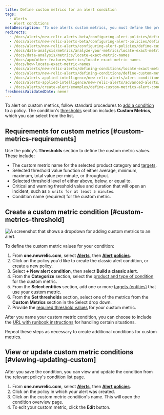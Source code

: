 ```yaml
---
title: Define custom metrics for an alert condition
tags:
  - Alerts
  - Alert conditions
metaDescription: 'To use alerts custom metrics, you must define the product and entity, select the exact custom metric name, and define the thresholds.'
redirects:
  - /docs/alerts/new-relic-alerts-beta/configuring-alert-policies/defining-custom-metrics-alert-condition
  - /docs/alerts/new-relic-alerts-beta/configuring-alert-policies/define-custom-metrics-alert-condition
  - /docs/alerts/new-relic-alerts/configuring-alert-policies/define-custom-metrics-alert-condition
  - /docs/data-analysis/metrics/analyze-your-metrics/locate-exact-metric-names
  - /docs/data-analysis/metrics/locate-exact-metric-names
  - /docs/apm/other-features/metrics/locate-exact-metric-names
  - /docs/how-locate-exact-metric-names
  - /docs/alerts/new-relic-alerts/defining-conditions/locate-exact-metric-names
  - /docs/alerts/new-relic-alerts/defining-conditions/define-custom-metrics-alert-condition
  - /docs/alerts-applied-intelligence/new-relic-alerts/alert-conditions/define-custom-metrics-alert-condition
  - /docs/alerts-applied-intelligence/new-relic-alerts/advanced-alerts/advanced-techniques/define-custom-metrics-alert-condition
  - /docs/alerts/create-alert/examples/define-custom-metrics-alert-condition
freshnessValidatedDate: never
---
```


To alert on custom metrics, follow standard procedures to [add a condition](/docs/alerts/alert-conditions/create-alert-conditions/#create-policy) to a policy. The condition's [thresholds](/docs/alerts/alert-conditions/set-thresholds) section includes <DNT>**Custom Metrics**</DNT>, which you can select from the list.

## Requirements for custom metrics [#custom-metrics-requirements]

Use the policy's <DNT>**Thresholds**</DNT> section to define the custom metric values. These include:

* The custom metric name for the selected product category and [targets](/docs/new-relic-solutions/get-started/glossary/#alert-target).
* Selected threshold value function of either average, minimum, maximum, total value per minute, or throughput.
* Selected threshold level of either above, below, or equal to.
* Critical and warning threshold value and duration that will open an incident, such as `5 units for at least 5 minutes`.
* Condition name (required) for the custom metric.

## Create a custom metric condition [#custom-metrics-threshold]

<img
  title="Set custom metrics on your alerts"
  alt="A screenshot that shows a dropdown for adding custom metrics to an alert."
  src="/images/alerts_screenshot-crop_custom-metrics.webp"
/>

To define the custom metric values for your condition:

1. From <DNT>**one.newrelic.com**</DNT>, select [<DNT>**Alerts**</DNT>](https://one.newrelic.com/alerts-ai), then [<DNT>**Alert policies**</DNT>](https://one.newrelic.com/alerts-ai/condition-builder/policy-list).
2. Click on the policy you'd like to create the classic alert condition, or create a new policy.
3. Select <DNT>**+ New alert condition**</DNT>, then select <DNT>**Build a classic alert**</DNT>.
4. From the <DNT>**Categorize**</DNT> section, select the [product and type of condition](/docs/alerts-applied-intelligence/new-relic-alerts/alert-conditions/create-alert-conditions) for the custom metric.
5. From the <DNT>**Select entities**</DNT> section, add one or more [targets (entities)](/docs/new-relic-solutions/get-started/glossary/#alert-target) that use your custom metric.
6. From the <DNT>**Set thresholds**</DNT> section, select one of the metrics from the <DNT>**Custom Metrics**</DNT> section in the Select drop down.
7. Provide the [required threshold values](#custom-metrics-requirements) for your custom metric.

After you name your custom metric condition, you can choose to include the [URL with runbook instructions](/docs/alerts-applied-intelligence/new-relic-alerts/advanced-alerts/understand-technical-concepts/provide-runbook-instructions-alert-activity) for handling certain situations.

Repeat these steps as necessary to create additional conditions for custom metrics.

## View or update custom metric conditions [#viewing-updating-custom]

After you save the condition, you can view and update the condition from the relevant policy's condition list page.

1. From <DNT>**one.newrelic.com**</DNT>, select [<DNT>**Alerts**</DNT>](https://one.newrelic.com/alerts-ai), then [<DNT>**Alert policies**</DNT>](https://one.newrelic.com/alerts-ai/condition-builder/policy-list).
2. Click on the policy in which your alert was created.
3. Click on the custom metric condition's name. This will open the condition overview page.
4. To edit your custom metric, click the <DNT>**Edit**</DNT> button.
